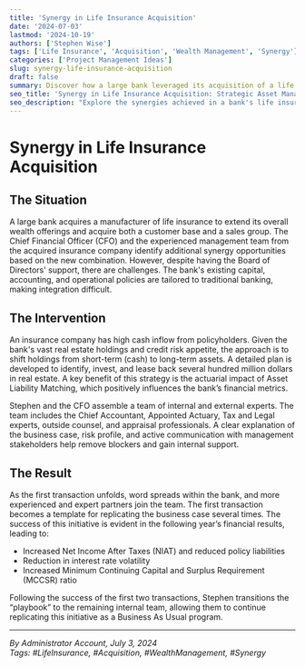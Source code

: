 ```yaml
---
title: 'Synergy in Life Insurance Acquisition'
date: '2024-07-03'
lastmod: '2024-10-19'
authors: ['Stephen Wise']
tags: ['Life Insurance', 'Acquisition', 'Wealth Management', 'Synergy']
categories: ['Project Management Ideas']
slug: synergy-life-insurance-acquisition
draft: false
summary: Discover how a large bank leveraged its acquisition of a life insurance company to create significant synergies. Learn how strategic asset management, expert collaboration, and a detailed plan led to increased financial gains...
seo_title: 'Synergy in Life Insurance Acquisition: Strategic Asset Management'
seo_description: "Explore the synergies achieved in a bank's life insurance acquisition through strategic asset management and collaboration. Learn how the initiative increased net income and reduced liabilities."
---
```


# Synergy in Life Insurance Acquisition

## The Situation

A large bank acquires a manufacturer of life insurance to extend its overall wealth offerings and acquire both a customer base and a sales group. The Chief Financial Officer (CFO) and the experienced management team from the acquired insurance company identify additional synergy opportunities based on the new combination. However, despite having the Board of Directors' support, there are challenges. The bank's existing capital, accounting, and operational policies are tailored to traditional banking, making integration difficult.

## The Intervention

An insurance company has high cash inflow from policyholders. Given the bank's vast real estate holdings and credit risk appetite, the approach is to shift holdings from short-term (cash) to long-term assets. A detailed plan is developed to identify, invest, and lease back several hundred million dollars in real estate. A key benefit of this strategy is the actuarial impact of Asset Liability Matching, which positively influences the bank’s financial metrics.

Stephen and the CFO assemble a team of internal and external experts. The team includes the Chief Accountant, Appointed Actuary, Tax and Legal experts, outside counsel, and appraisal professionals. A clear explanation of the business case, risk profile, and active communication with management stakeholders help remove blockers and gain internal support.

## The Result

As the first transaction unfolds, word spreads within the bank, and more experienced and expert partners join the team. The first transaction becomes a template for replicating the business case several times. The success of this initiative is evident in the following year’s financial results, leading to:

- Increased Net Income After Taxes (NIAT) and reduced policy liabilities
- Reduction in interest rate volatility
- Increased Minimum Continuing Capital and Surplus Requirement (MCCSR) ratio

Following the success of the first two transactions, Stephen transitions the “playbook” to the remaining internal team, allowing them to continue replicating this initiative as a Business As Usual program.

---

_By Administrator Account, July 3, 2024_  
_Tags: #LifeInsurance, #Acquisition, #WealthManagement, #Synergy_
